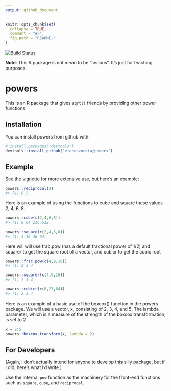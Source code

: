```yaml
---
output: github_document
---
```


<!-- README.md is generated from README.Rmd. Please edit that file -->

```r
knitr::opts_chunk$set(
  collapse = TRUE,
  comment = "#>",
  fig.path = "README-"
)
```

[![Build Status](https://travis-ci.org/vincenzocoia/powers.svg?branch=master)](https://travis-ci.org/vincenzocoia/powers)

__Note__: This R package is not mean to be "serious". It's just for teaching purposes. 


# powers

This is an R package that gives `sqrt()` friends by providing other
power functions.

## Installation

You can install powers from github with:

``` r
# install.packages("devtools")
devtools::install_github("vincenzocoia/powers")
```

## Example

See the vignette for more extensive use, but here’s an example:

``` r
powers::reciprocal(2)
#> [1] 0.5
```
Here is an example of using the functions to cube and square these values 2, 4, 6, 8.


```r
powers::cube(c(2,4,6,8))
#> [1] 8 64 216 512
```

```r
powers::square(c(2,4,6,8))
#> [1] 4 16 36 64 
```

Here will will use frac.pow (has a default fractional power of 1/2) and squarer to get the square root of a vector, and cubicr to get the cubic root

```r
powers::frac.pow(c(4,9,16))
#> [1] 2 3 4
```

```r
powers::squarer(c(4,9,16))
#> [1] 2 3 4
```

```r
powers::cubicr(c(8,27,64))
#> [1] 2 3 4
```


Here is an example of a basic use of the boxcox() function in the powers package.  We will use a vector, x, consisting of 2, 3, 4, and 5. The lambda parameter, which is a measure of the strength of the boxcox transformation, is set to 2.

```r
x = 2:5
powers::boxcox.transform(x, lambda = 2)
```

## For Developers

(Again, I don’t actually intend for anyone to develop this silly
package, but if I did, here’s what I’d write.)

Use the internal `pow` function as the machinery for the front-end
functions such as `square`, `cube`, and `reciprocal`.
